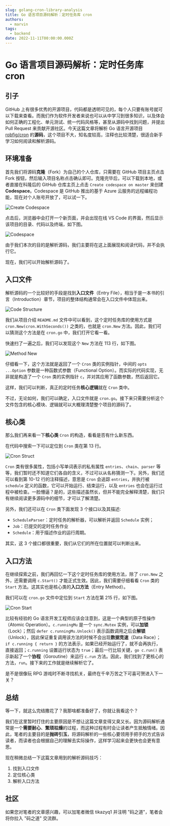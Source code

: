 ```yaml
---
slug: golang-cron-library-analysis
title: Go 语言项目源码解析：定时任务库 cron
authors:
  - marvin
tags:
  - backend
date: 2022-11-11T00:00:00.000Z
---
```



# Go 语言项目源码解析：定时任务库 cron

## 引子

GitHub 上有很多优秀的开源项目，代码都是透明可见的，每个人只要有账号就可以下载来查看。而我们作为软件开发者来说也可以从中学习到很多知识，以及体会如何正确的工程化、单元测试、统一代码风格等，甚至从源码中找到问题，并提出 Pull Request 来贡献开源社区。今天这篇文章将解析 Go 语言开源项目 [robfig/cron](https://github.com/robfig/cron) 的**源码**，这个项目不大，知名度较高，注释也比较清楚，很适合新手学习如何阅读和解析源码。

## 环境准备

首先我们将源码**克隆**（Fork）为自己的个人仓库，只需要在 GitHub 项目主页点击 Fork 按钮，然后输入项目名称点击确认即可。克隆完毕后，可以下载到本地，或者直接在科隆后的 GitHub 仓库主页上点击 `Create codespace on master` 来创建 **Codespace**。Codespace 是 GitHub 推出的基于 Azure 云服务的远程编程功能，现在对个人账号开放了，可以试一下。

![Create Codespace](https://tva1.sinaimg.cn/large/008vxvgGly1h81k5lxvfij30bh0awjrq.jpg)

点击后，浏览器中会打开一个新页面，并会出现在线 VS Code 的界面，然后显示该项目的目录、代码以及终端，如下图。

<!--truncate-->
![Codespace](https://tva1.sinaimg.cn/large/008vxvgGly1h81kb1qrcfj31fz0u0jxk.jpg)

由于我们本次的目的是解析源码，我们主要将在这上面展现和阅读代码，并不会执行它。

现在，我们可以开始解析源码了。

## 入口文件

解析源码的一个比较好的手段是找到**入口文件**（Entry File），相当于是一本书的引言（Introduction）章节，项目的整体结构通常会在入口文件中体现出来。

![Code Structure](https://tva1.sinaimg.cn/large/008vxvgGly1h81kaj34kpj307u0ccjrm.jpg)

我们从项目介绍 `README.md` 文件中可以看到，这个定时任务库的使用方式是 `cron.New(cron.WithSeconds())` 之类的，也就是 `cron.New` 方法。因此，我们可以猜测这个方法是在 `cron.go` 中，我们打开它看一看。

快速扫了一遍之后，我们可以发现这个 `New` 方法在 113 行，如下图。

![Method New](https://tva1.sinaimg.cn/large/008vxvgGly1h81khai90uj31lk0u0dkf.jpg)

仔细看一下，这个方法就是返回了一个 `Cron` 类的实例指针，中间的 `opts ...Option` 参数是一种函数式参数（Functional Option）。而实际的代码实现，无非就是构造了一个 `Cron` 类的实例指针 `c`，并对其应用了函数参数，然后返回它。

这样，我们可以判断，真正的定时任务**核心逻辑**就在 `Cron` 类中。

不过，无论如何，我们可以确定，入口文件就是 `cron.go`。接下来只需要分析这个文件包含的核心模块、逻辑就可以大概理清楚整个项目的源码了。

## 核心类

那么我们再来看一下**核心类** `Cron` 的构造，看看是否有什么新东西。

在代码中搜索一下可以定位到 `Cron` 类在第 13 行。

![Cron Struct](https://tva1.sinaimg.cn/large/008vxvgGly1h81kol3ykqj30vp0u00w1.jpg)

 `Cron` 类有很多属性，包括小写单词表示的私有属性 `entries`、`chain`、`parser` 等等，我们暂时还不知道它们各自的含义，不过可以从名称猜测一下。另外，我们还可以看到第 10-12 行的注释描述，意思是 `Cron` 会追踪 `entries`，并执行被 `schedule` 定义的函数，它可以开始运行、结束运行，以及 `entries` 也会在运行过程中被检查。一脸懵逼？是的，这些描述虽然长，但并不能完全解释清楚，我们只有继续阅读更多源码中的细节，才可以了解清楚。

另外，我们还可以在 `Cron` 类下面发现 3 个接口以及其描述:

- `ScheduleParser`：定时任务的解析器，可以解析并返回 `Schedule` 实例；
- `Job`：已提交的定时任务作业
- `Schedule`：用于描述作业的运行周期。

其实，这 3 个接口都很重要，我们从它们的所在位置就可以判断出来。

## 入口方法

在继续探索之前，我们再回忆一下这个定时任务库的使用方法，除了 `cron.New` 之外，还需要调用 `c.Start()` 才能正式生效。因此，我们需要仔细看看 `Cron` 类的 `Start` 方法。这其实也是核心类的**入口方法**（Entry Method）。

我们可以在 `cron.go` 文件中定位到 `Start` 方法在第 215 行，如下图。

![Cron Start](https://tva1.sinaimg.cn/large/008vxvgGly1h81l3c6nxwj310o0ammy3.jpg)

比较有经验的 Go 语言开发工程师应该会注意到，这是一个典型的原子性操作（Atomic Operation）。`c.runningMu` 是一个 `sync.Mutex` 实例，可以**加锁**（Lock）；然后 `defer c.runningMu.Unlock()` 表示函数调用之后会**解锁**（Unlock），因此保证重复调用该方法的时候不会出现**数据竞速**（Data Race）；`if c.running { return }` 的方法表示，如果已经开始运行了，就不会再执行，直接返回；`c.running` 设置运行状态为 `true`；最后一行比较关键，`go c.run()` 表示新起了一个**协程**（Goroutine）来运行 `c.run` 方法。因此，我们找到了更核心的方法，`run`。接下来的工作就是继续解析它了。

是不是很像玩 RPG 游戏时不断寻找机关，最终在千辛万苦之下可喜可贺进入下一关？

## 总结

等一下，就这么完结撒花了？我那啥都准备好了，你就让我看这个？

我们在这里暂时打住的主要原因是不想让这篇文章变得又臭又长。因为源码解析通常是一个**需要耐心**、**繁琐枯燥**的过程，而这种过程有时会让读者产生抵触情绪。因此，笔者的主要目的是**抛砖引玉**，将源码解析的一些核心要领用手把手的方式告诉读者，而读者也会根据自己的理解去实际操作，这样学习起来会更快也会更有意思。

现在稍微总结一下这篇文章用到的解析源码技巧：

1. 找到入口文件
2. 定位核心类
3. 解析入口方法

## 社区

如果您对笔者的文章感兴趣，可以加笔者微信 tikazyq1 并注明 "码之道"，笔者会将你拉入 "码之道" 交流群。
